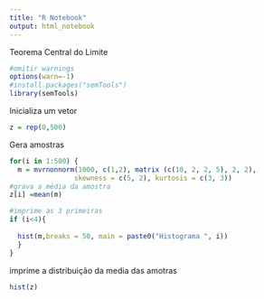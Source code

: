 ```yaml
---
title: "R Notebook"
output: html_notebook
---
```

Teorema Central do Limite
```r
#omitir warnings
options(warn=-1)
#install.packages("semTools")
library(semTools)
```
Inicializa um vetor
```r
z = rep(0,500)
```
Gera amostras
```r
for(i in 1:500) {
  m = mvrnonnorm(1000, c(1,2), matrix (c(10, 2, 2, 5), 2, 2),
                skewness = c(5, 2), kurtosis = c(3, 3))
#grava a média da amostra
z[i] =mean(m)

#imprime as 3 primeiras 
if (i<4){
  
  hist(m,breaks = 50, main = paste0("Histograma ", i))
  }
}
```
imprime a distribuição da media das amotras
```r
hist(z)
```

